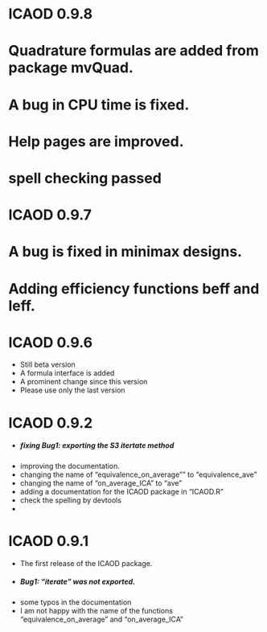 # ICAOD 0.9.8
# Quadrature formulas are added from package mvQuad.
# A bug in CPU time is fixed.
# Help pages are improved.
# spell checking passed

# ICAOD 0.9.7
# A bug is fixed in minimax designs.
# Adding efficiency functions beff and leff.


# ICAOD 0.9.6
* Still beta version
* A formula interface is added
* A prominent change since this version
* Please use only the last version

# ICAOD 0.9.2
* ##### fixing Bug1: exporting the S3 itertate method
* improving the documentation.
* changing the name of "equivalence_on_average"" to "equivalence_ave"
* changing the name of "on_average_ICA" to "ave"
* adding a documentation for the ICAOD package in "ICAOD.R"
* check the spelling by devtools
* 


# ICAOD 0.9.1

* The first release of the ICAOD package.
* ##### Bug1: "iterate" was not exported.
* some typos in the documentation
+ I am not happy with the name of the functions "equivalence_on_average" and "on_average_ICA"
